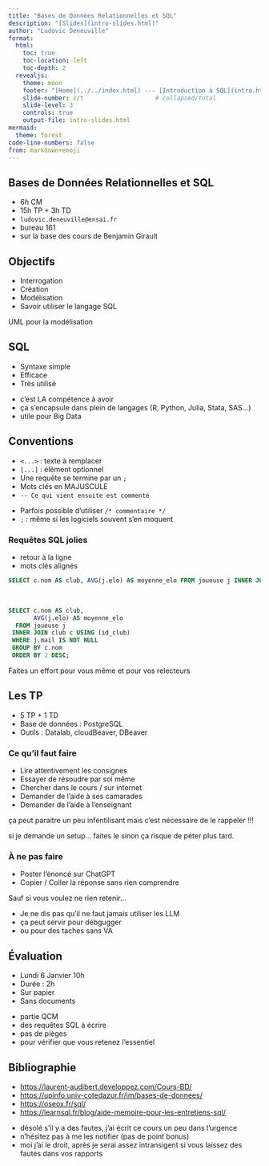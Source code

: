 ```yaml
---
title: "Bases de Données Relationnelles et SQL"
description: "[Slides](intro-slides.html)"
author: "Ludovic Deneuville"
format: 
  html:
    toc: true
    toc-location: left
    toc-depth: 2
  revealjs:
    theme: moon
    footer: "[Home](../../index.html) --- [Introduction à SQL](intro.html)"
    slide-number: c/t                    # collapsed/total
    slide-level: 3
    controls: true
    output-file: intro-slides.html
mermaid:
  theme: forest
code-line-numbers: false
from: markdown+emoji
---
```


## Bases de Données Relationnelles et SQL

- 6h CM
- 15h TP + 3h TD
- `ludovic.deneuville@ensai.fr`
- bureau 161
- sur la base des cours de Benjamin Girault

## Objectifs

- Interrogation
- Création
- Modélisation
- Savoir utiliser le langage SQL

:::{.notes}
UML pour la modélisation
:::

## SQL

- Syntaxe simple
- Efficace
- Très utilisé

:::{.notes}
- c'est LA compétence à avoir
- ça s'encapsule dans plein de langages (R, Python, Julia, Stata, SAS...)
- utile pour Big Data
:::

## Conventions

- `<...>` : texte à remplacer
- `[...]` : élément optionnel
- Une requête se termine par un `;`
- Mots clés en MAJUSCULE
- `-- Ce qui vient ensuite est commenté`

::: {.notes}
- Parfois possible d'utiliser `/* commentaire */`
- `;` : même si les logiciels souvent s'en moquent
:::

### Requêtes SQL jolies

- retour à la ligne
- mots clés alignés

::: {.fragment}
```.sql
SELECT c.nom AS club, AVG(j.elo) AS moyenne_elo FROM joueuse j INNER JOIN club c USING (id_club) WHERE mail IS NOT NULL GROUP BY c.nom ORDER BY 2 DESC;
```
::: 

<br>

::: {.fragment}
```.sql
SELECT c.nom AS club, 
       AVG(j.elo) AS moyenne_elo
  FROM joueuse j 
 INNER JOIN club c USING (id_club) 
 WHERE j.mail IS NOT NULL 
 GROUP BY c.nom 
 ORDER BY 2 DESC;
```
::: 

::: {.notes}
Faites un effort pour vous même et pour vos relecteurs
:::

## Les TP

- 5 TP + 1 TD
- Base de données : PostgreSQL
- Outils : Datalab, cloudBeaver, DBeaver

### Ce qu'il faut faire

- Lire attentivement les consignes
- Essayer de résoudre par soi même
- Chercher dans le cours / sur internet
- Demander de l'aide à ses camarades
- Demander de l'aide à l'enseignant

::: {.notes}
ça peut paraitre un peu infentilisant mais c'est nécessaire de le rappeler !!!

si je demande un setup... faites le sinon ça risque de péter plus tard.
:::

### À ne pas faire

- Poster l'énoncé sur ChatGPT
- Copier / Coller la réponse sans rien comprendre

::: {.notes}
Sauf si vous voulez ne rien retenir...

- Je ne dis pas qu'il ne faut jamais utiliser les LLM
- ça peut servir pour débgugger
- ou pour des taches sans VA
:::

## Évaluation

- Lundi 6 Janvier 10h
- Durée : 2h
- Sur papier
- Sans documents

::: {.notes}
- partie QCM
- des requêtes SQL à écrire
- pas de pièges
- pour vérifier que vous retenez l'essentiel
:::

## Bibliographie {.smaller}

- <https://laurent-audibert.developpez.com/Cours-BD/>{target="_blank"}
- <https://upinfo.univ-cotedazur.fr/im/bases-de-donnees/>{target="_blank"}
- <https://oseox.fr/sql/>{target="_blank"}
- <https://learnsql.fr/blog/aide-memoire-pour-les-entretiens-sql/>{target="_blank"}

::: {.notes}
- désolé s'il y a des fautes, j'ai écrit ce cours un peu dans l'urgence
- n'hésitez pas à me les notifier (pas de point bonus)
- moi j'ai le droit, après je serai assez intransigent si vous laissez des fautes dans vos rapports
:::